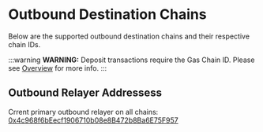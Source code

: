 
# Outbound Destination Chains

Below are the supported outbound destination chains and their respective chain IDs.

:::warning
**WARNING:** Deposit transactions require the Gas Chain ID. Please see [Overview](/gas/overview) for more info.
:::

## Outbound Relayer Addressess 

Crrent primary outbound relayer on all chains: [0x4c968f6bEecf1906710b08e8B472b8Ba6E75F957](https://etherscan.io/address/0x4c968f6bEecf1906710b08e8B472b8Ba6E75F957)

<ChainTableWrapper />
